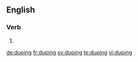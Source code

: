 
==English==

===Verb===
{{head|en}}

# {{present participle of|dupe|lang=en}}

[[de:duping]]
[[fr:duping]]
[[sv:duping]]
[[te:duping]]
[[vi:duping]]